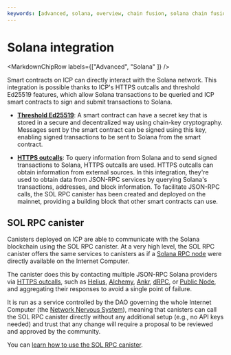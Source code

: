 ```yaml
---
keywords: [advanced, solana, overview, chain fusion, solana chain fusion, sol rpc, sol rpc canister, rpc canister]
---
```



# Solana integration

<MarkdownChipRow labels={["Advanced", "Solana" ]} />

Smart contracts on ICP can directly interact with the Solana network. This integration is possible thanks to ICP's HTTPS outcalls and threshold Ed25519 features, which allow Solana transactions to be queried and ICP smart contracts to sign and submit transactions to Solana.

- **[Threshold Ed25519](/docs/building-apps/network-features/signatures/t-schnorr)**: A smart contract can have a secret key that is stored in a secure and decentralized way using chain-key cryptography. Messages sent by the smart contract can be signed using this key, enabling signed transactions to be sent to Solana from the smart contract.

- **[HTTPS outcalls](https://internetcomputer.org/https-outcalls)**: To query information from Solana and to send signed transactions to Solana, HTTPS outcalls are used. HTTPS outcalls can obtain information from external sources. In this integration, they're used to obtain data from JSON-RPC services by querying Solana's transactions, addresses, and block information. To facilitate JSON-RPC calls, the SOL RPC canister has been created and deployed on the mainnet, providing a building block that other smart contracts can use.

## SOL RPC canister

Canisters deployed on ICP are able to communicate with the Solana blockchain using the SOL RPC canister.
At a very high level, the SOL RPC canister offers the same services to canisters as if a [Solana RPC node](https://solana.com/de/docs/rpc/http) were directly available on the Internet Computer.

The canister does this by contacting multiple JSON-RPC Solana providers via [HTTPS outcalls](https://internetcomputer.org/https-outcalls), such as [Helius](https://www.helius.dev/), [Alchemy](https://www.alchemy.com/), [Ankr](https://www.ankr.com/), [dRPC](https://drpc.org/), or [Public Node](https://www.publicnode.com/), and aggregating their responses to avoid a single point of failure.

It is run as a service controlled by the DAO governing the whole Internet Computer (the [Network Nervous System](https://internetcomputer.org/nns)), meaning that canisters can call the SOL RPC canister directly without any additional setup (e.g., no API keys needed) and trust that any change will require a proposal to be reviewed and approved by the community.

You can [learn how to use the SOL RPC canister](https://github.com/dfinity/sol-rpc-canister/blob/main/README.md).
